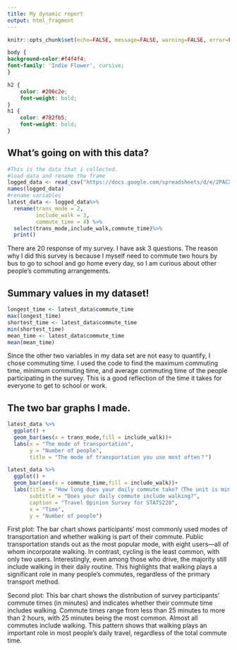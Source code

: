 ---
title: My dynamic report
output: html_fragment
---

```{r setup, include=FALSE}
knitr::opts_chunk$set(echo=FALSE, message=FALSE, warning=FALSE, error=FALSE)

```

```{css}
body {
background-color:#f4f4f4;
font-family: 'Indie Flower', cursive;
}

h2 {
    color: #206c2e; 
    font-weight: bold;
}
h1 {
    color: #782fb5;
    font-weight: bold;
}
```

## What's going on with this data?

```{r}
#This is the data that i collected.
#load data and rename the frame
logged_data <- read_csv("https://docs.google.com/spreadsheets/d/e/2PACX-1vQX1RryB1Rf4cPrPUOEFrYzTPqosyxiq8wLmvYQSTV-QeH-tblRn9_b3MsOjxM8_f3A_-0CHRRmB6f6/pub?output=csv")
names(logged_data)
#rename variables
latest_data <- logged_data%>%
  rename(trans_mode = 2,
         include_walk = 3,
         commute_time = 4) %>%
  select(trans_mode,include_walk,commute_time)%>%
  print()


```
There are 20 response of my survey. I have ask 3 questions. The reason why I did this survey is because I myself need to commute two hours by bus to go to school and go home every day, so I am curious about other people's commuting arrangements.


## Summary values in my dataset!
```{r}
longest_time <- latest_data$commute_time
max(longest_time)
shortest_time <- latest_data$commute_time
min(shortest_time)
mean_time <- latest_data$commute_time
mean(mean_time)
```
Since the other two variables in my data set are not easy to quantify, I chose commuting time. I used the code to find the maximum commuting time, minimum commuting time, and average commuting time of the people participating in the survey. This is a good reflection of the time it takes for everyone to get to school or work.

## The two bar graphs I made.
```{r}
latest_data %>%
  ggplot() +
  geom_bar(aes(x = trans_mode,fill = include_walk))+
  labs(x = "The mode of transportation",
       y = "Number of people",
       title = "The mode of transportation you use most often？")

latest_data %>%
  ggplot() +
  geom_bar(aes(x = commute_time,fill = include_walk))+
  labs(title = "How long does your daily commute take?（The unit is minutes）",
       subtitle = "Does your daily commute include walking?",
       caption = "Travel Opinion Survey for STATS220",
       x = "Time",
       y = "Number of people")
```

First plot: The bar chart shows participants' most commonly used modes of transportation and whether walking is part of their commute. Public transportation stands out as the most popular mode, with eight users—all of whom incorporate walking. In contrast, cycling is the least common, with only two users. Interestingly, even among those who drive, the majority still include walking in their daily routine. This highlights that walking plays a significant role in many people's commutes, regardless of the primary transport method.


Second plot: This bar chart shows the distribution of survey participants' commute times (in minutes) and indicates whether their commute time includes walking. Commute times range from less than 25 minutes to more than 2 hours, with 25 minutes being the most common. Almost all commutes include walking. This pattern shows that walking plays an important role in most people's daily travel, regardless of the total commute time.
